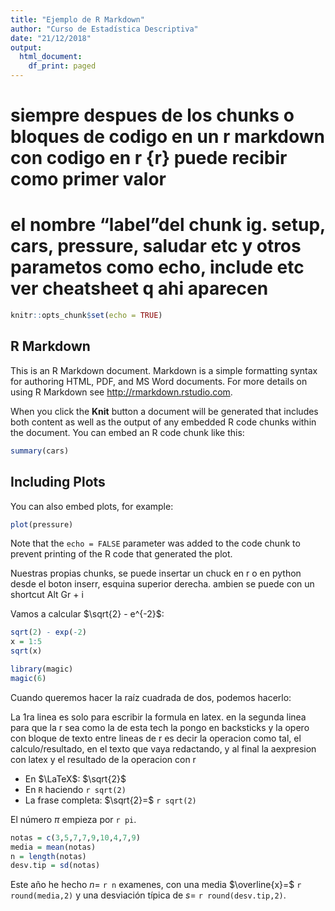 ```yaml
---
title: "Ejemplo de R Markdown"
author: "Curso de Estadística Descriptiva"
date: "21/12/2018"
output:
  html_document:
    df_print: paged
---
```


# siempre despues de los chunks o bloques de codigo en un r markdown con codigo en r {r} puede recibir como primer valor
# el nombre "label"del chunk ig. setup, cars, pressure, saludar etc y otros parametos como echo, include etc ver cheatsheet q ahi aparecen

```r
knitr::opts_chunk$set(echo = TRUE)
```

## R Markdown

This is an R Markdown document. Markdown is a simple formatting syntax for authoring HTML, PDF, and MS Word documents. For more details on using R Markdown see <http://rmarkdown.rstudio.com>.

When you click the **Knit** button a document will be generated that includes both content as well as the output of any embedded R code chunks within the document. You can embed an R code chunk like this:

```r
summary(cars)
```



## Including Plots

You can also embed plots, for example:

```r
plot(pressure)
```

Note that the `echo = FALSE` parameter was added to the code chunk to prevent printing of the R code that generated the plot.

Nuestras propias chunks, se puede insertar un chuck en r o en python desde el boton inserr, esquina superior derecha.
ambien se puede con un shortcut Alt Gr + i

Vamos a calcular $\sqrt{2} - e^{-2}$:
```r
sqrt(2) - exp(-2)
x = 1:5
sqrt(x)
```


```r
library(magic)
magic(6)
```

Cuando queremos hacer la raíz cuadrada de dos, podemos hacerlo:

La 1ra linea es solo para escribir la formula en latex.
en la segunda linea para que la r sea como la de esta tech la pongo en backsticks y la opero con bloque de texto entre lineas de  r es decir la operacion como tal, el calculo/resultado, en el texto que vaya redactando, y al final la aexpresion con latex y el  resultado de la operacion con r

- En $\LaTeX$: $\sqrt{2}$
- En `R` haciendo `r sqrt(2)`
- La frase completa: $\sqrt{2}=$ `r sqrt(2)`

El número $\pi$ empieza por `r pi`.

```r
notas = c(3,5,7,7,9,10,4,7,9)
media = mean(notas)
n = length(notas)
desv.tip = sd(notas)
```

Este año he hecho $n=$ `r n` examenes, con una media $\overline{x}=$ `r round(media,2)` y una desviación típica de $s=$ `r round(desv.tip,2)`.
